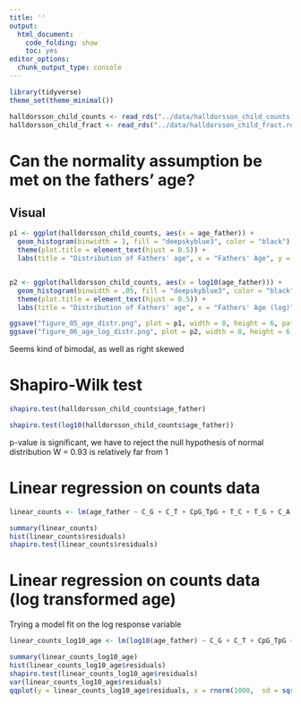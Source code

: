 ```yaml
---
title: ''
output:
  html_document:
    code_folding: show
    toc: yes
editor_options:
  chunk_output_type: console
---
```


```r
library(tidyverse)
theme_set(theme_minimal())

halldorsson_child_counts <- read_rds("../data/halldorsson_child_counts.rds") |> as.data.frame()
halldorsson_child_fract <- read_rds("../data/halldorsson_child_fract.rds") |> as.data.frame()
```

# Can the normality assumption be met on the fathers' age?

## Visual
```r
p1 <- ggplot(halldorsson_child_counts, aes(x = age_father)) +
  geom_histogram(binwidth = 1, fill = "deepskyblue3", color = "black") +
  theme(plot.title = element_text(hjust = 0.5)) +
  labs(title = "Distribution of Fathers' age", x = "Fathers' Age", y = "Count")


p2 <- ggplot(halldorsson_child_counts, aes(x = log10(age_father))) +
  geom_histogram(binwidth = .05, fill = "deepskyblue3", color = "black") +
  theme(plot.title = element_text(hjust = 0.5)) +
  labs(title = "Distribution of Fathers' age", x = "Fathers' Age (log)", y = "Count")

ggsave("figure_05_age_distr.png", plot = p1, width = 8, height = 6, path = "./../Figures/")
ggsave("figure_06_age_log_distr.png", plot = p2, width = 8, height = 6, path = "./../Figures/")
```

Seems kind of bimodal, as well as right skewed

# Shapiro-Wilk test
```r
shapiro.test(halldorsson_child_counts$age_father)

shapiro.test(log10(halldorsson_child_counts$age_father))
```

p-value is significant, we have to reject the null hypothesis of normal distribution
W = 0.93 is relatively far from 1

# Linear regression on counts data
```r
linear_counts <- lm(age_father ~ C_G + C_T + CpG_TpG + T_C + T_G + C_A + T_A, data = halldorsson_child_counts)

summary(linear_counts)
hist(linear_counts$residuals)
shapiro.test(linear_counts$residuals)
```

# Linear regression on counts data (log transformed age)

Trying a model fit on the log response variable

```r
linear_counts_log10_age <- lm(log10(age_father) ~ C_G + C_T + CpG_TpG + T_C + T_G + C_A + T_A, data = halldorsson_child_counts)

summary(linear_counts_log10_age)
hist(linear_counts_log10_age$residuals)
shapiro.test(linear_counts_log10_age$residuals)
var(linear_counts_log10_age$residuals)
qqplot(y = linear_counts_log10_age$residuals, x = rnorm(1000,  sd = sqrt(0.009857264)),xlab = "normal", ylab="observed")
```


